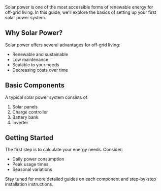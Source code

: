 Solar power is one of the most accessible forms of renewable energy for off-grid living. In this guide, we'll explore the basics of setting up your first solar power system.

## Why Solar Power?

Solar power offers several advantages for off-grid living:
- Renewable and sustainable
- Low maintenance
- Scalable to your needs
- Decreasing costs over time

## Basic Components

A typical solar power system consists of:
1. Solar panels
2. Charge controller
3. Battery bank
4. Inverter

## Getting Started

The first step is to calculate your energy needs. Consider:
- Daily power consumption
- Peak usage times
- Seasonal variations

Stay tuned for more detailed guides on each component and step-by-step installation instructions. 